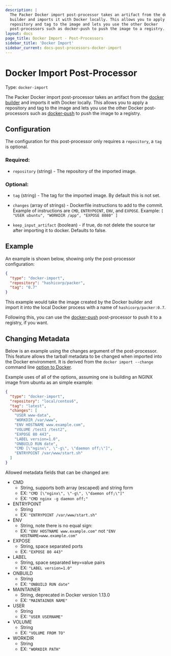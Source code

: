 ```yaml
---
description: |
  The Packer Docker import post-processor takes an artifact from the docker
  builder and imports it with Docker locally. This allows you to apply a
  repository and tag to the image and lets you use the other Docker
  post-processors such as docker-push to push the image to a registry.
layout: docs
page_title: Docker Import - Post-Processors
sidebar_title: 'Docker Import'
sidebar_current: docs-post-processors-docker-import
---
```


# Docker Import Post-Processor

Type: `docker-import`

The Packer Docker import post-processor takes an artifact from the [docker
builder](/docs/builders/docker) and imports it with Docker locally. This
allows you to apply a repository and tag to the image and lets you use the
other Docker post-processors such as
[docker-push](/docs/post-processors/docker-push) to push the image to a
registry.

## Configuration

The configuration for this post-processor only requires a `repository`, a `tag`
is optional.

### Required:

- `repository` (string) - The repository of the imported image.

### Optional:

- `tag` (string) - The tag for the imported image. By default this is not
  set.

- `changes` (array of strings) - Dockerfile instructions to add to the
  commit. Example of instructions are `CMD`, `ENTRYPOINT`, `ENV`, and
  `EXPOSE`. Example: `[ "USER ubuntu", "WORKDIR /app", "EXPOSE 8080" ]`

- `keep_input_artifact` (boolean) - if true, do not delete the source tar
  after importing it to docker. Defaults to false.

## Example

An example is shown below, showing only the post-processor configuration:

```json
{
  "type": "docker-import",
  "repository": "hashicorp/packer",
  "tag": "0.7"
}
```

This example would take the image created by the Docker builder and import it
into the local Docker process with a name of `hashicorp/packer:0.7`.

Following this, you can use the
[docker-push](/docs/post-processors/docker-push) post-processor to push it
to a registry, if you want.

## Changing Metadata

Below is an example using the changes argument of the post-processor. This
feature allows the tarball metadata to be changed when imported into the Docker
environment. It is derived from the `docker import --change` command line
[option to
Docker](https://docs.docker.com/engine/reference/commandline/import/).

Example uses of all of the options, assuming one is building an NGINX image
from ubuntu as an simple example:

```json
{
  "type": "docker-import",
  "repository": "local/centos6",
  "tag": "latest",
  "changes": [
    "USER www-data",
    "WORKDIR /var/www",
    "ENV HOSTNAME www.example.com",
    "VOLUME /test1 /test2",
    "EXPOSE 80 443",
    "LABEL version=1.0",
    "ONBUILD RUN date",
    "CMD [\"nginx\", \"-g\", \"daemon off;\"]",
    "ENTRYPOINT /var/www/start.sh"
  ]
}
```

Allowed metadata fields that can be changed are:

- CMD
  - String, supports both array (escaped) and string form
  - EX: `"CMD [\"nginx\", \"-g\", \"daemon off;\"]"`
  - EX: `"CMD nginx -g daemon off;"`
- ENTRYPOINT
  - String
  - EX: `"ENTRYPOINT /var/www/start.sh"`
- ENV
  - String, note there is no equal sign:
  - EX: `"ENV HOSTNAME www.example.com"` not
    `"ENV HOSTNAME=www.example.com"`
- EXPOSE
  - String, space separated ports
  - EX: `"EXPOSE 80 443"`
- LABEL
  - String, space separated key=value pairs
  - EX: `"LABEL version=1.0"`
- ONBUILD
  - String
  - EX: `"ONBUILD RUN date"`
- MAINTAINER
  - String, deprecated in Docker version 1.13.0
  - EX: `"MAINTAINER NAME"`
- USER
  - String
  - EX: `"USER USERNAME"`
- VOLUME
  - String
  - EX: `"VOLUME FROM TO"`
- WORKDIR
  - String
  - EX: `"WORKDIR PATH"`
